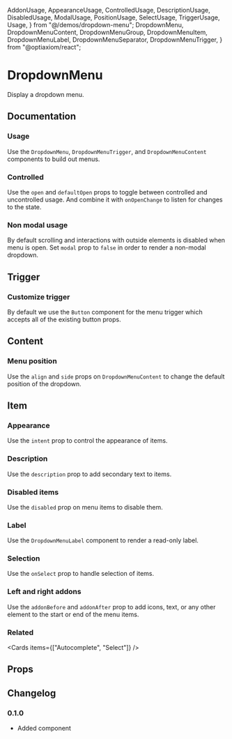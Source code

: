   AddonUsage,
  AppearanceUsage,
  ControlledUsage,
  DescriptionUsage,
  DisabledUsage,
  ModalUsage,
  PositionUsage,
  SelectUsage,
  TriggerUsage,
  Usage,
} from "@/demos/dropdown-menu";
  DropdownMenu,
  DropdownMenuContent,
  DropdownMenuGroup,
  DropdownMenuItem,
  DropdownMenuLabel,
  DropdownMenuSeparator,
  DropdownMenuTrigger,
} from "@optiaxiom/react";

# DropdownMenu

Display a dropdown menu.

## Documentation

### Usage

Use the `DropdownMenu`, `DropdownMenuTrigger`, and `DropdownMenuContent` components to build out menus.

<Demo component={Usage} />

### Controlled

Use the `open` and `defaultOpen` props to toggle between controlled and uncontrolled usage. And combine it with `onOpenChange` to listen for changes to the state.

<Demo component={ControlledUsage} />

### Non modal usage

By default scrolling and interactions with outside elements is disabled when menu is open. Set `modal` prop to `false` in order to render a non-modal dropdown.

<Demo component={ModalUsage} />

## Trigger

### Customize trigger

By default we use the `Button` component for the menu trigger which accepts all of the existing button props.

<Demo component={TriggerUsage} />

## Content

### Menu position

Use the `align` and `side` props on `DropdownMenuContent` to change the default position of the dropdown.

<Demo component={PositionUsage} />

## Item

### Appearance

Use the `intent` prop to control the appearance of items.

<Demo meta='/intent="danger"/' component={AppearanceUsage} />

### Description

Use the `description` prop to add secondary text to items.

<Demo meta="/description/" component={DescriptionUsage} />

### Disabled items

Use the `disabled` prop on menu items to disable them.

<Demo meta="/disabled/" component={DisabledUsage} />

### Label

Use the `DropdownMenuLabel` component to render a read-only label.

<Demo meta="/DropdownMenuLabel/" component={Usage} />

### Selection

Use the `onSelect` prop to handle selection of items.

<Demo component={SelectUsage} />

### Left and right addons

Use the `addonBefore` and `addonAfter` prop to add icons, text, or any other element to the start or end of the menu items.

<Demo meta="/addonBefore/ /addonAfter/" component={AddonUsage} />

### Related

<Cards items={["Autocomplete", "Select"]} />

## Props

<PropsTable component={DropdownMenu} base={false} />

<PropsTable component={DropdownMenuTrigger} />

<PropsTable component={DropdownMenuContent} />

<PropsTable component={DropdownMenuItem} />

<PropsTable component={DropdownMenuLabel} />

<PropsTable component={DropdownMenuGroup} />

<PropsTable component={DropdownMenuSeparator} />

## Changelog

### 0.1.0

- Added component
